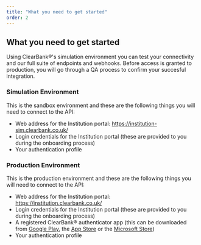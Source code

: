 ```yaml
---
title: "What you need to get started"
order: 2
---
```


## What you need to get started

Using ClearBank®'s simulation environment you can test your connectivity and our full suite of endpoints and webhooks. Before access is granted to production, you will go through a QA process to confirm your succesful integration.

### Simulation Environment

This is the sandbox environment and these are the following things you will need to connect to the API:

- Web address for the Institution portal: https://institution-sim.clearbank.co.uk/
- Login credentials for the Institution portal (these are provided to you during the onboarding process)
- Your authentication profile

### Production Environment

This is the production environment and these are the following things you will need to connect to the API:

- Web address for the Institution portal: https://institution.clearbank.co.uk/
- Login credentials for the Institution portal (these are provided to you during the onboarding process)
- A registered ClearBank® authenticator app (this can be downloaded from [Google Play](https://play.google.com/store/apps/details?id=com.clearbank.authenticator&hl=en_GB), the [App Store](https://apps.apple.com/gb/app/clearbank-authenticator/id1250455796) or the [Microsoft Store](https://www.microsoft.com/en-us/p/clearbank-authenticator/9ngtxczk15j2?activetab=pivot:overviewtab))
- Your authentication profile

